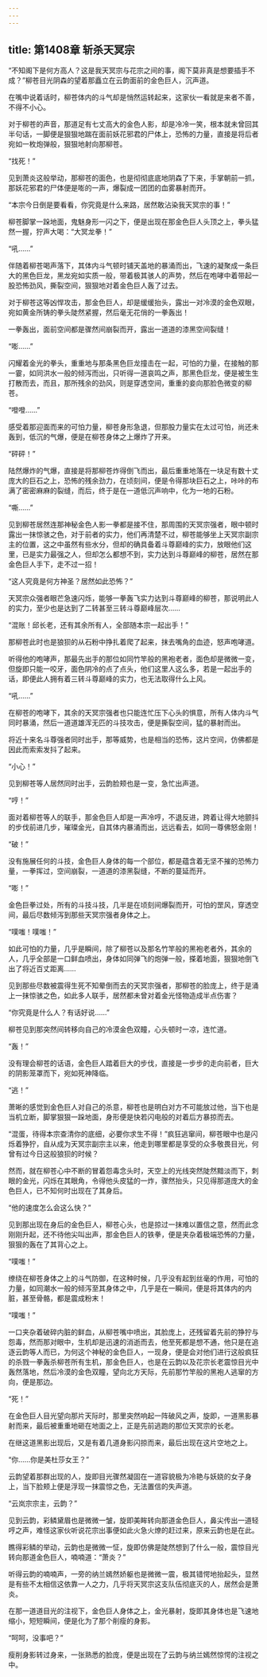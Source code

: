 ```yaml
---
---
---
```

title: 第1408章 斩杀天冥宗
---



“不知阁下是何方高人？这是我天冥宗与花宗之间的事，阁下莫非真是想要插手不成？”柳苍目光阴森的望着那矗立在云韵面前的金色巨人，沉声道。

在嘴中说着话时，柳苍体内的斗气却是悄然运转起来，这家伙一看就是来者不善，不得不小心。

对于柳苍的声音，那道足有七丈高大的金色人影，却是冷冷一笑，根本就未曾回其半句话，一脚便是狠狠地踹在面前妖花邪君的尸体上，恐怖的力量，直接是将后者宛如一枚炮弹般，狠狠地射向那柳苍。

“找死！”

见到萧炎这般举动，那柳苍的面色，也是彻彻底底地阴森了下来，手掌朝前一抓，那妖花邪君的尸体便是嘭的一声，爆裂成一团团的血雾暴射而开。

“本宗今日倒是要看看，你究竟是什么来路，居然敢沾染我天冥宗的事！”

柳苍脚掌一跺地面，鬼魅身形一闪之下，便是出现在那金色巨人头顶之上，拳头猛然一握，狞声大喝：“大冥龙拳！”

“吼……”

伴随着柳苍喝声落下，其体内斗气顿时铺天盖地的暴涌而出，飞速的凝聚成一条巨大的黑色巨龙，黑龙宛如实质一般，带着极其骇人的声势，然后在咆哮中着带起一股恐怖劲风，撕裂空间，狠狠地对着金色巨人轰了过去。

对于柳苍这等凶悍攻击，那金色巨人，却是缓缓抬头，露出一对冷漠的金色双眼，宛如黄金所铸的拳头陡然紧握，然后毫无花俏的一拳轰出！

一拳轰出，面前空间都是骤然间崩裂而开，露出一道道的漆黑空间裂缝！

“嘭……”

闪耀着金光的拳头，重重地与那条黑色巨龙撞击在一起，可怕的力量，在接触的那一霎，如同洪水一般的倾泻而出，只听得一道哀鸣之声，那黑色巨龙，便是被生生打散而去，而且，那所残余的劲风，则是穿透空间，重重的妾向那脸色微变的柳苍。

“噔噔……”

感受着那迎面而来的可怕力量，柳苍身形急退，但那股力量实在太过可怕，尚还未轰到，低沉的气爆，便是在柳苍身体之上爆炸了开来。

“砰砰！”

陆然爆炸的气爆，直接是将那柳苍炸得倒飞而出，最后重重地落在一块足有数十丈庞大的巨石之上，恐怖的残余劲力，在顷刻间，便是令得那块巨石之上，咔咔的布满了密密麻麻的裂缝，而后，终于是在一道低沉声响中，化为一地的石粉。

“嘶……”

见到柳苍居然连那神秘金色人影一拳都是接不住，那周围的天冥宗强者，眼中顿时露出一抹惊骇之色，对于前者的实力，他们再清楚不过，柳苍能够坐上天冥宗副宗主的位置，这之中虽然有些水分，但却的确具备着斗尊巅峰的实力，放眼他们这里，已是实力最强之人，但却怎么都想不到，实力达到斗尊巅峰的柳苍，居然在那金色巨人手下，走不过一招！

“这人究竟是何方神圣？居然如此恐怖？”

天冥宗众强者眼芒急速闪烁，能够一拳轰飞实力达到斗尊巅峰的柳苍，那说明此人的实力，至少也是达到了二转甚至三转斗尊巅峰层次……

“混账！邱长老，还有其余所有人，全部随本宗一起出手！”

那柳苍此时也是狼狈的从石粉中挣扎着爬了起来，抹去嘴角的血迹，怒声咆哮道。

听得他的咆哮声，那最先出手的那位如同竹竿般的黑袍老者，面色却是微微一变，但旋即只能一咬牙，面色阴冷的点了点头，他们这里人这么多，若是一起出手的话，即便此人拥有着三转斗尊巅峰的实力，也无法取得什么上风。

“吼……”

在柳苍的咆哮下，其余的天冥宗强者也只能连忙压下心头的惧意，所有人体内斗气同时暴涌，然后一道道雄浑无匹的斗技攻击，便是撕裂空间，猛的暴射而出。

将近十来名斗尊强者同时出手，那等威势，也是相当的恐怖，这片空间，仿佛都是因此而索索发抖了起来。

“小心！”

见到柳苍等人居然同时出手，云韵脸颊也是一变，急忙出声道。

“哼！”

面对着柳苍等人的联手，那金色巨人却是一声冷哼，不退反进，跨着让得大地颤抖的步伐前进几步，璀璨金光，自其体内暴涌而出，远远看去，如同一尊佛怒金刚！

“破！”

没有施展任何的斗技，金色巨人身体的每一个部位，都是蕴含着无坚不摧的恐怖力量，一拳挥过，空间崩裂，一道道的漆黑裂缝，不断的蔓延而开。

“嘭！”

金色巨拳过处，所有的斗技斗技，几半是在顷刻间爆裂而开，可怕的罡风，穿透空间，最后尽数倾泻到那些天冥宗强者身体之上。

“噗嗤！噗嗤！”

如此可怕的力量，几乎是瞬间，除了柳苍以及那名竹竿般的黑袍老者外，其余的人，几乎全部是一口鲜血喷出，身体如同弹飞的炮弹一般，搽着地面，狠狠地倒飞出了将近百丈距离……

见到那些尽数被震得生死不知晕倒而去的天冥宗强者，那柳苍的脸庞上，终于是涌上一抹惊骇之色，如此多人联手，居然都未曾对着金光怪物造成半点伤害？

“你究竟是什么人？有话好说……”

柳苍见到那突然间转移向自己的冷漠金色双瞳，心头顿时一凉，连忙道。

“轰！”

没有理会柳苍的话语，金色巨人踏着巨大的步伐，直接是一步步的走向前者，巨大的阴影笼罩而下，宛如死神降临。

“逃！”

萧晰的感觉到金色巨人对自己的杀意，柳苍也是明白对方不可能放过他，当下也是当机立断，脚掌狠狠一跺地面，身形便是快若闪电般的对着后方暴掠而去。

“混蛋，待得本宗查清你的底细，必要你求生不得！”疯狂逃窜间，柳苍眼中也是闪烁着狰狞，自从成为天冥宗副宗主以来，他走到哪里都是享受的众多敬畏目光，何曾有过今日这般狼狈的时候？

然而，就在柳苍心中不断的冒着怨毒念头时，天空上的光线突然陡然黯淡而下，刺眼的金光，闪烁在其眼角，令得他头皮猛的一炸，骤然抬头，只见得那道庞大的金色巨人，已不知何时出现在了其身后。

“他的速度怎么会这么快？”

见到那出现在身后的金色巨人，柳苍心头，也是掠过一抹难以置信之意，然而此念刚刚升起，还不待他尖叫出声，那金色巨人的铁拳，便是夹杂着极端恐怖的力量，狠狠的轰在了其背心之上。

“噗嗤！”

缭绕在柳苍身体之上的斗气防御，在这种时候，几乎没有起到丝毫的作用，可怕的力量，如同潮水一般的倾泻至其身体之中，几乎是在一瞬间，便是将其体内的内脏，甚至骨骼，都是震成粉末！

“噗嗤！”

一口夹杂着破碎内脏的鲜血，从柳苍嘴中喷出，其脸庞上，还残留着先前的狰狞与怨毒，然而那对眼中，生机却是迅速的消逝而去，他至死都是想不通，他只是在追逐云韵等人而已，为何这个神秘的金色巨人，一现身，便是会对他们进行这般疯狂的杀戮一拳轰杀柳苍所有生机，那金色巨人，也是在云韵以及花宗长老震惊目光中轰然落地，然后冷漠的金色双瞳，望向北方天际，先前那竹竿般的黑袍人逃窜的方向，便是那边。

“死！”

在金色巨人目光望向那片天际时，那里突然响起一阵破风之声，旋即，一道黑影暴射而来，最后被重重地砸在地面之上，正是先前逃跑的那位天冥宗的长老。

在继这道黑影出现后，又是有着几道身影闪掠而来，最后出现在这片空地之上。

“你……你是美杜莎女王？”

云韵望着那群出现的人，旋即目光骤然凝固在一道容貌极为冷艳与妖娆的女子身上，当下脸颊上便是浮现一抹震惊之色，无法置信的失声道。

“云岚宗宗主，云韵？”

见到云韵，彩鳞黛眉也是微微一皱，旋即美眸转向那道金色巨人，鼻尖传出一道轻哼之声，难怪这家伙听说花宗出事便如此火急火燎的赶过来，原来云韵也是在此。

瞧得彩鳞的举动，云韵也是微微一怔，旋即仿佛是陡然想到了什么一般，震惊目光转向那道金色巨人，喃喃道：“萧炎？”

听得云韵的喃喃声，一旁的纳兰嫣然娇躯也是微微一震，极其错愕地抬起头，显然是有些不太相信这依靠一人之力，几乎将天冥宗这支队伍彻底灭的人，居然会是萧炎。

在那一道道目光的注视下，金色巨人身体之上，金光暴射，旋即其身体也是飞速地缩小，短短瞬间，便是化为了那个削瘦的身影。

“呵呵，没事吧？”

瘦削身影转过身来，一张熟悉的脸庞，便是出现在了云韵与纳兰嫣然惊愕的注视之中。